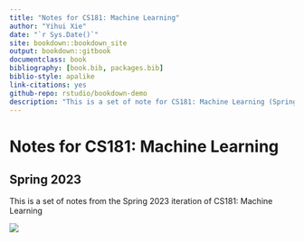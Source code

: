 ```yaml
--- 
title: "Notes for CS181: Machine Learning"
author: "Yihui Xie"
date: "`r Sys.Date()`"
site: bookdown::bookdown_site
output: bookdown::gitbook
documentclass: book
bibliography: [book.bib, packages.bib]
biblio-style: apalike
link-citations: yes
github-repo: rstudio/bookdown-demo
description: "This is a set of note for CS181: Machine Learning (Spring 2023)"
---
```


# Notes for CS181: Machine Learning
## Spring 2023

This is a set of notes from the Spring 2023 iteration of CS181: Machine Learning

![](https://i.imgur.com/xDR9VQd.png)
